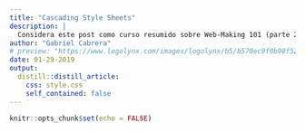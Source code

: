 ```yaml
---
title: "Cascading Style Sheets"
description: |
  Considera este post como curso resumido sobre Web-Making 101 (parte 2).
author: "Gabriel Cabrera"
# preview: "https://www.logolynx.com/images/logolynx/b5/b570ec9f0b98f523a19b57163a2c588a.jpeg"
date: 01-29-2019
output:
  distill::distill_article:
    css: style.css
    self_contained: false
---
```


```r
knitr::opts_chunk$set(echo = FALSE)
```

